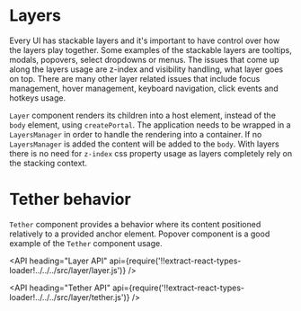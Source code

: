 <!--
Copyright (c) 2018 Uber Technologies, Inc.

This source code is licensed under the MIT license found in the
LICENSE file in the root directory of this source tree.
-->




# Layers

Every UI has stackable layers and it's important to have control over how the layers 
play together. Some examples of the stackable layers are tooltips, modals, popovers, 
select dropdowns or menus. The issues that come up along the layers usage are z-index 
and visibility handling, what layer goes on top. There are many other layer 
related issues that include focus management, hover management, keyboard navigation, 
click events and hotkeys usage.

`Layer` component renders its children into a host element, instead of the `body` 
element, using `createPortal`. The application needs to be wrapped in a `LayersManager` 
in order to handle the rendering into a container. If no `LayersManager` is added 
the content will be added to the `body`. With layers there is no need for `z-index` 
css property usage as layers completely rely on the stacking context.

<Example title="Layer basic usage" path="examples/layer/basic.js">
  <LayerBasic />
</Example>

# Tether behavior

`Tether` component provides a behavior where its content positioned relatively to a provided anchor element. Popover component is a good example of the `Tether` component usage.

<Example title="Tether basic usage" path="examples/layer/basic-tether.js">
  <TetherBasic />
</Example>

<API
  heading="Layer API"
  api={require('!!extract-react-types-loader!../../../src/layer/layer.js')}
/>

<API
  heading="Tether API"
  api={require('!!extract-react-types-loader!../../../src/layer/tether.js')}
/>
